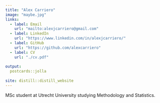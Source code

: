 ```yaml
---
title: "Alex Carriero"
image: "maybe.jpg"
links:
  - label: Email
    url: "mailto:alexjcarriero@gmail.com"
  - label: LinkedIn
    url: "https://www.linkedin.com/in/alexjcarriero/"
  - label: GitHub
    url: "https://github.com/alexcarriero"
  - label: CV
    url: "./cv.pdf"
  
output:
  postcards::jolla
  
site: distill::distill_website
---
```

 
MSc student at Utrecht University studying Methodology and Statistics. 

